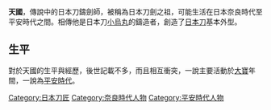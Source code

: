 '''天國'''，傳說中的日本刀鑄劍師，被稱為日本刀劍之祖，可能生活在日本奈良時代至平安時代之間。相傳他是日本刀[[小烏丸|小烏丸]]的鑄造者，創造了[[日本刀|日本刀]]基本外型。
==生平==
對於天國的生平與經歷，後世記載不多，而且相互衝突，一說主要活動於[[大宝_(日本)|大寶]]年間，一說為[[平安時代|平安時代]]。

{{日本人小作品}}

{{DEFAULTSORT:Amakuni}}
[[Category:日本刀匠|Category:日本刀匠]]
[[Category:奈良時代人物|Category:奈良時代人物]]
[[Category:平安時代人物|Category:平安時代人物]]